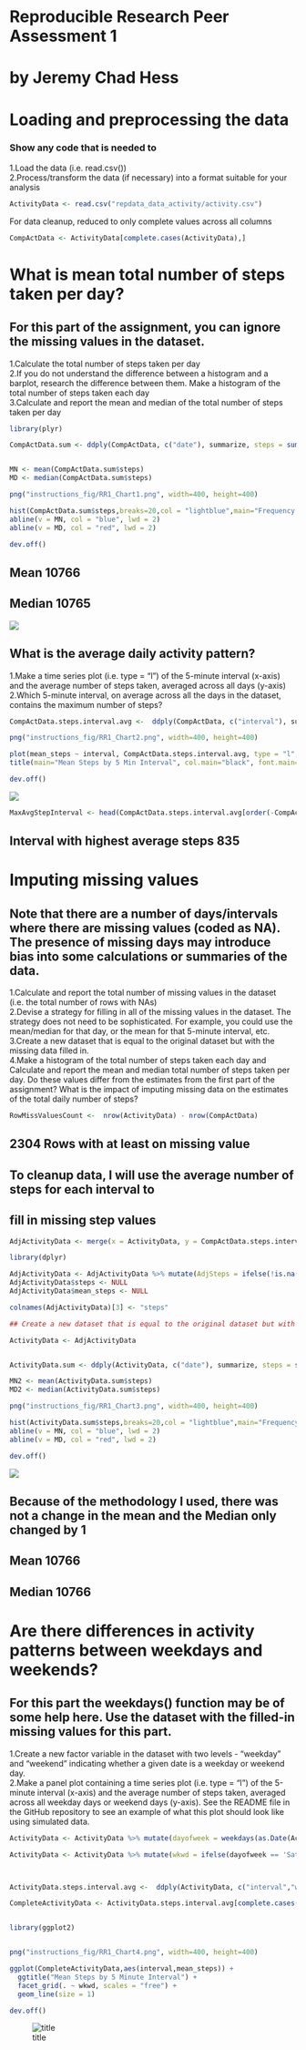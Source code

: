 
# Reproducible Research Peer Assessment 1 
# by Jeremy Chad Hess

# Loading and preprocessing the data

### Show any code that is needed to
1.Load the data (i.e. read.csv())  
2.Process/transform the data (if necessary) into a format suitable for your analysis

```r
ActivityData <- read.csv("repdata_data_activity/activity.csv")
```


For data cleanup, reduced to only complete values across all columns

```r
CompActData <- ActivityData[complete.cases(ActivityData),]
```


# What is mean total number of steps taken per day?

## For this part of the assignment, you can ignore the missing values in the dataset.

1.Calculate the total number of steps taken per day  
2.If you do not understand the difference between a histogram and a barplot, research the difference between them. Make a histogram of the total number of steps taken each day  
3.Calculate and report the mean and median of the total number of steps taken per day


```r
library(plyr)

CompActData.sum <- ddply(CompActData, c("date"), summarize, steps = sum(steps))


MN <- mean(CompActData.sum$steps)
MD <- median(CompActData.sum$steps)

png("instructions_fig/RR1_Chart1.png", width=400, height=400)  

hist(CompActData.sum$steps,breaks=20,col = "lightblue",main="Frequency of Daily Step Counts",xlab = "Steps",ylab = "Frequency")
abline(v = MN, col = "blue", lwd = 2)
abline(v = MD, col = "red", lwd = 2)

dev.off()
```


## Mean 10766

## Median 10765

![](./instructions_fig/RR1_Chart1.png)


## What is the average daily activity pattern?

1.Make a time series plot (i.e. type = "l") of the 5-minute interval (x-axis) and the average number of steps taken, averaged across all days (y-axis)  
2.Which 5-minute interval, on average across all the days in the dataset, contains the maximum number of steps?  



```r
CompActData.steps.interval.avg <-  ddply(CompActData, c("interval"), summarise, mean_steps = mean(steps))

png("instructions_fig/RR1_Chart2.png", width=400, height=400) 

plot(mean_steps ~ interval, CompActData.steps.interval.avg, type = "l", col = "blue")
title(main="Mean Steps by 5 Min Interval", col.main="black", font.main=4)

dev.off()
```




![](./instructions_fig/RR1_Chart2.png)


```r
MaxAvgStepInterval <- head(CompActData.steps.interval.avg[order(-CompActData.steps.interval.avg$mean_steps),],1)
```

## Interval with highest average steps 835


# Imputing missing values

## Note that there are a number of days/intervals where there are missing values (coded as NA). The presence of missing days may introduce bias into some calculations or summaries of the data.

1.Calculate and report the total number of missing values in the dataset (i.e. the total number of rows with NAs)  
2.Devise a strategy for filling in all of the missing values in the dataset. The strategy does not need to be sophisticated. For example, you could use the mean/median for that day, or the mean for that 5-minute interval, etc.  
3.Create a new dataset that is equal to the original dataset but with the missing data filled in.  
4.Make a histogram of the total number of steps taken each day and Calculate and report the mean and median total number of steps taken per day. Do these values differ from the estimates from the first part of the assignment? What is the impact of imputing missing data on the estimates of the total daily number of steps?  




```r
RowMissValuesCount <-  nrow(ActivityData) - nrow(CompActData)
```

## 2304 Rows with at least on missing value

## To cleanup data, I will use the average number of steps for each interval to 
## fill in missing step values

```r
AdjActivityData <- merge(x = ActivityData, y = CompActData.steps.interval.avg, by = "interval", all.x = TRUE)

library(dplyr)

AdjActivityData <- AdjActivityData %>% mutate(AdjSteps = ifelse(!is.na(steps), steps, mean_steps))
AdjActivityData$steps <- NULL
AdjActivityData$mean_steps <- NULL

colnames(AdjActivityData)[3] <- "steps"

## Create a new dataset that is equal to the original dataset but with the missing data filled in.

ActivityData <- AdjActivityData


ActivityData.sum <- ddply(ActivityData, c("date"), summarize, steps = sum(steps))

MN2 <- mean(ActivityData.sum$steps)
MD2 <- median(ActivityData.sum$steps)

png("instructions_fig/RR1_Chart3.png", width=400, height=400)  

hist(ActivityData.sum$steps,breaks=20,col = "lightblue",main="Frequency of Daily Step Counts with Adjustments",xlab = "Steps",ylab = "Frequency")
abline(v = MN, col = "blue", lwd = 2)
abline(v = MD, col = "red", lwd = 2)

dev.off()
```



![](./instructions_fig/RR1_Chart3.png)


## Because of the methodology I used, there was not a change in the mean and the Median only changed by 1

## Mean 10766

## Median 10766



# Are there differences in activity patterns between weekdays and weekends?

## For this part the weekdays() function may be of some help here. Use the dataset with the filled-in missing values for this part.

1.Create a new factor variable in the dataset with two levels - "weekday" and "weekend" indicating whether a given date is a weekday or weekend day.  
2.Make a panel plot containing a time series plot (i.e. type = "l") of the 5-minute interval (x-axis) and the average number of steps taken, averaged across all weekday days or weekend days (y-axis). See the README file in the GitHub repository to see an example of what this plot should look like using simulated data.  


```r
ActivityData <- ActivityData %>% mutate(dayofweek = weekdays(as.Date(ActivityData$date)))

ActivityData <- ActivityData %>% mutate(wkwd = ifelse(dayofweek == 'Saturday' | dayofweek == 'Sunday','Weekend','Weekday'))



ActivityData.steps.interval.avg <-  ddply(ActivityData, c("interval","wkwd"), summarise, mean_steps = mean(steps))

CompleteActivityData <- ActivityData.steps.interval.avg[complete.cases(ActivityData.steps.interval.avg),]


library(ggplot2)


png("instructions_fig/RR1_Chart4.png", width=400, height=400)

ggplot(CompleteActivityData,aes(interval,mean_steps)) +
  ggtitle("Mean Steps by 5 Minute Interval") +
  facet_grid(. ~ wkwd, scales = "free") +
  geom_line(size = 1)

dev.off()
```


![title](./instructions_fig/RR1_Chart4.png)





